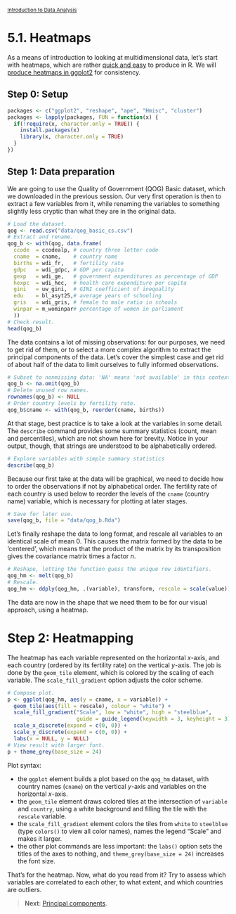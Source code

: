 <style>@import url(style.css);</style>
<small>[Introduction to Data Analysis](index.html)</small>

# 5.1. Heatmaps

As a means of introduction to looking at multidimensional data, let's start with heatmaps, which are rather [quick and easy](http://flowingdata.com/2010/01/21/how-to-make-a-heatmap-a-quick-and-easy-solution/) to produce in R. We will [produce heatmaps in ggplot2](https://learnr.wordpress.com/2010/01/26/ggplot2-quick-heatmap-plotting/) for consistency.

## Step 0: Setup

```r
packages <- c("ggplot2", "reshape", "ape", "Hmisc", "cluster")
packages <- lapply(packages, FUN = function(x) {
  if(!require(x, character.only = TRUE)) {
    install.packages(x)
    library(x, character.only = TRUE)
  }
})
```

## Step 1: Data preparation

We are going to use the Quality of Government (QOG) Basic dataset, which we downloaded in the previous session. Our very first operation is then to extract a few variables from it, while renaming the variables to something slightly less cryptic than what they are in the original data.

```r
# Load the dataset.
qog <- read.csv("data/qog_basic_cs.csv")
# Extract and rename.
qog_b <- with(qog, data.frame(
  ccode  = ccodealp, # country three letter code
  cname  = cname,    # country name
  births = wdi_fr,   # fertility rate
  gdpc   = wdi_gdpc, # GDP per capita
  gexp   = wdi_ge,   # government expenditures as percentage of GDP
  hexpc  = wdi_hec,  # health care expenditure per capita
  gini   = uw_gini,  # GINI coefficient of inequality 
  edu    = bl_asyt25,# average years of schooling
  gris   = wdi_gris, # female to male ratio in schools
  winpar = m_wominpar# percentage of women in parliament
  ))
# Check result.
head(qog_b)
```

The data contains a lot of missing observations: for our purposes, we need to get rid of them, or to select a more complex algorithm to extract the principal components of the data. Let's cover the simplest case and get rid of about half of the data to limit ourselves to fully informed observations.

```r
# Subset to nonmissing data: 'NA' means 'not available' in this context.
qog_b <- na.omit(qog_b)
# Delete unused row names.
rownames(qog_b) <- NULL
# Order country levels by fertility rate.
qog_b$cname <- with(qog_b, reorder(cname, births))

```

At that stage, best practice is to take a look at the variables in some detail. The `describe` command provides some summary statistics (count, mean and percentiles), which are not shown here for brevity. Notice in your output, though, that strings are understood to be alphabetically ordered.

```r
# Explore variables with simple summary statistics
describe(qog_b)
```

Because our first take at the data will be graphical, we need to decide how to order the observations if not by alphabetical order. The fertility rate of each country is used below to reorder the levels of the `cname` (country name) variable, which is necessary for plotting at later stages.

```r
# Save for later use.
save(qog_b, file = "data/qog_b.Rda")
```

Let's finally reshape the data to long format, and rescale all variables to an identical scale of mean $0$. This causes the matrix formed by the data to be 'centered', which means that the product of the matrix by its transposition gives the covariance matrix times a factor $n$.

```r
# Reshape, letting the function guess the unique row identifiers.
qog_hm <- melt(qog_b)
# Rescale.
qog_hm <- ddply(qog_hm, .(variable), transform, rescale = scale(value))
```

The data are now in the shape that we need them to be for our visual approach, using a heatmap.

# Step 2: Heatmapping

The heatmap has each variable represented on the horizontal $x$-axis, and each country (ordered by its fertility rate) on the vertical $y$-axis. The job is done by the `geom_tile` element, which is colored by the scaling of each variable. The `scale_fill_gradient` option adjusts the color scheme.

```r
# Compose plot.
p <- ggplot(qog_hm, aes(y = cname, x = variable)) + 
  geom_tile(aes(fill = rescale), colour = "white") +
  scale_fill_gradient("Scale", low = "white", high = "steelblue", 
                      guide = guide_legend(keywidth = 3, keyheight = 3)) + 
  scale_x_discrete(expand = c(0, 0)) + 
  scale_y_discrete(expand = c(0, 0)) +
  labs(x = NULL, y = NULL)
# View result with larger font.
p + theme_grey(base_size = 24)
```

Plot syntax:

- the `ggplot` element builds a plot based on the `qog_hm` dataset, with country names (`cname`) on the vertical $y$-axis and variables on the horizontal $x$-axis.
- the `geom_tile` element draws colored tiles at the intersection of `variable` and `country`, using a white background and filling the tile with the `rescale` variable.
- the `scale_fill_gradient` element colors the tiles from `white` to `steelblue` (type `colors()` to view all color names), names the legend "Scale" and makes it larger.
- the other plot commands are less important: the `labs()` option sets the titles of the axes to nothing, and `theme_grey(base_size = 24)` increases the font size.

That's for the heatmap. Now, what do you read from it? Try to assess which variables are correlated to each other, to what extent, and which countries are outliers.

> __Next__: [Principal components](52_pca.html).
